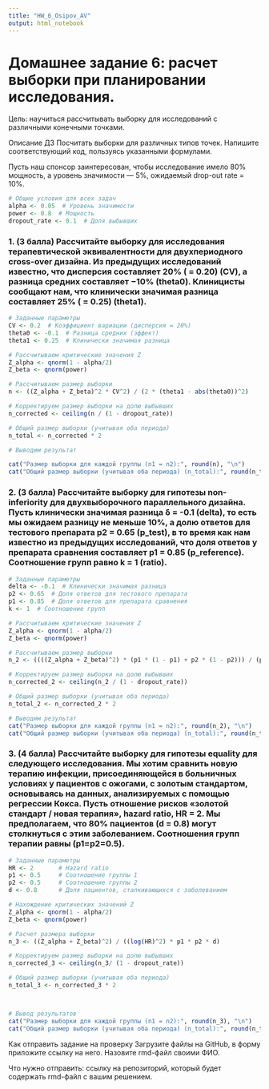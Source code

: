 ---
title: "HW_6_Osipov_AV"
output: html_notebook
---

# Домашнее задание 6: расчет выборки при планировании исследования.

Цель: научиться рассчитывать выборку для исследований с различными конечными точками.

Описание ДЗ Посчитать выборки для различных типов точек. Напишите соответствующий код, пользуясь указанными формулами.

Пусть наш спонсор заинтересован, чтобы исследование имело 80% мощность, а уровень значимости — 5%, ожидаемый drop-out rate = 10%.

```{r}
# Общие условия для всех задач
alpha <- 0.05  # Уровень значимости
power <- 0.8  # Мощность
dropout_rate <- 0.1  # Доля выбывших
```

### 1. (3 балла) Рассчитайте выборку для исследования терапевтической эквивалентности для двухпериодного cross-over дизайна. Из предыдущих исследований известно, что дисперсия составляет 20% ( = 0.20) (CV), а разница средних составляет −10% (theta0). Клиницисты сообщают нам, что клинически значимая разница составляет 25% ( = 0.25) (theta1).

```{r}
# Заданные параметры
CV <- 0.2  # Коэффициент вариации (дисперсия = 20%)
theta0 <- -0.1  # Разница средних (эффект)
theta1 <- 0.25  # Клинически значимая разница

# Рассчитываем критические значения Z
Z_alpha <- qnorm(1 - alpha/2)
Z_beta <- qnorm(power)

# Рассчитываем размер выборки
n <- ((Z_alpha + Z_beta)^2 * CV^2) / (2 * (theta1 - abs(theta0))^2)

# Корректируем размер выборки на долю выбывших
n_corrected <- ceiling(n / (1 - dropout_rate))

# Общий размер выборки (учитывая оба периода)
n_total <- n_corrected * 2

# Выводим результат

cat("Размер выборки для каждой группы (n1 = n2):", round(n), "\n")
cat("Общий размер выборки (учитывая оба периода) (n_total):", round(n_total), "\n")
```

### 2. (3 балла) Рассчитайте выборку для гипотезы non-inferiority для двухвыборочного параллельного дизайна. Пусть клинически значимая разница δ = -0.1 (delta), то есть мы ожидаем разницу не меньше 10%, а долю ответов для тестового препарата p2 = 0.65 (p_test), в то время как нам известно из предыдущих исследований, что доля ответов у препарата сравнения составляет p1 = 0.85 (p_reference). Соотношение групп равно k = 1 (ratio).

```{r}
# Заданные параметры
delta <- -0.1  # Клинически значимая разница
p2 <- 0.65  # Доля ответов для тестового препарата
p1 <- 0.85  # Доля ответов для препарата сравнения
k <- 1  # Соотношение групп

# Рассчитываем критические значения Z
Z_alpha <- qnorm(1 - alpha/2)
Z_beta <- qnorm(power)

# Рассчитываем размер выборки
n_2 <- ((((Z_alpha + Z_beta)^2) * (p1 * (1 - p1) + p2 * (1 - p2))) / (p1 - p2 - delta)^2) * k

# Корректируем размер выборки на долю выбывших
n_corrected_2 <- ceiling(n_2 / (1 - dropout_rate))

# Общий размер выборки (учитывая оба периода)
n_total_2 <- n_corrected_2 * 2

# Выводим результат
cat("Размер выборки для каждой группы (n1 = n2):", round(n_2), "\n")
cat("Общий размер выборки (учитывая оба периода) (n_total):", round(n_total_2), "\n")

```

### 3. (4 балла) Рассчитайте выборку для гипотезы equality для следующего исследования. Мы хотим сравнить новую терапию инфекции, присоединяющейся в больничных условиях у пациентов с ожогами, с золотым стандартом, основываясь на данных, анализируемых с помощью регрессии Кокса. Пусть отношение рисков «золотой стандарт / новая терапия», hazard ratio, HR = 2. Мы предполагаем, что 80% пациентов (d = 0.8) могут столкнуться с этим заболеванием. Соотношения групп терапии равны (p1=p2=0.5).

```{r}
# Заданные параметры
HR <- 2       # Hazard ratio
p1 <- 0.5     # Соотношение группы 1
p2 <- 0.5     # Соотношение группы 2
d <- 0.8      # Доля пациентов, сталкивающихся с заболеванием

# Нахождение критических значений Z
Z_alpha <- qnorm(1 - alpha/2)
Z_beta <- qnorm(power)

# Расчет размера выборки
n_3 <- ((Z_alpha + Z_beta)^2) / ((log(HR)^2) * p1 * p2 * d)

# Корректируем размер выборки на долю выбывших
n_corrected_3 <- ceiling(n_3/ (1 - dropout_rate))

# Общий размер выборки (учитывая оба периода)
n_total_3 <- n_corrected_3 * 2



# Вывод результатов
cat("Размер выборки для каждой группы (n1 = n2):", round(n_3), "\n")
cat("Общий размер выборки (учитывая оба периода) (n_total):", round(n_total_3), "\n")

```

Как отправить задание на проверку Загрузите файлы на GitHub, в форму приложите ссылку на него. Назовите rmd-файл своими ФИО.

Что нужно отправить: ссылку на репозиторий, который будет содержать rmd-файл с вашим решением.
